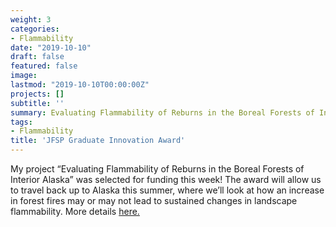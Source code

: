 ```yaml
---
weight: 3
categories:
- Flammability
date: "2019-10-10"
draft: false
featured: false
image:
lastmod: "2019-10-10T00:00:00Z"
projects: []
subtitle: ''
summary: Evaluating Flammability of Reburns in the Boreal Forests of Interior Alaska
tags:
- Flammability
title: 'JFSP Graduate Innovation Award'
---
```


My project "Evaluating Flammability of Reburns in the Boreal Forests of Interior Alaska" was selected for funding this week! The award will allow us to travel back up to Alaska this summer, where we'll look at how an increase in forest fires may or may not lead to sustained changes in landscape flammability. More details [here.](https://www.firescience.gov/JFSP_advanced_search_results_detail.cfm?jdbid=%24%27%3A%2B%3FV%20%20%20%0A)
